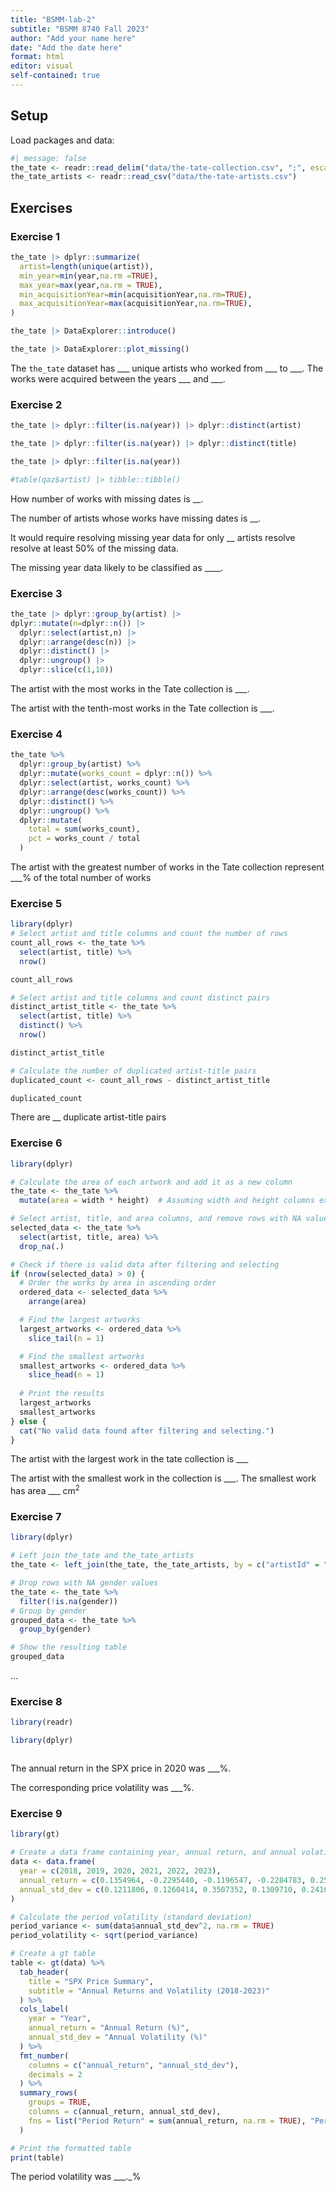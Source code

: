 ```yaml
---
title: "BSMM-lab-2"
subtitle: "BSMM 8740 Fall 2023"
author: "Add your name here"
date: "Add the date here"
format: html
editor: visual
self-contained: true
---
```


## Setup

Load packages and data:

```r
#| message: false
the_tate <- readr::read_delim("data/the-tate-collection.csv", ";", escape_double = FALSE, trim_ws = TRUE)
the_tate_artists <- readr::read_csv("data/the-tate-artists.csv")
```

## Exercises

### Exercise 1

```r
the_tate |> dplyr::summarize(
  artist=length(unique(artist)),
  min_year=min(year,na.rm =TRUE),
  max_year=max(year,na.rm = TRUE),
  min_acquisitionYear=min(acquisitionYear,na.rm=TRUE),
  max_acquisitionYear=max(acquisitionYear,na.rm=TRUE),
)
```

```r
the_tate |> DataExplorer::introduce()
```

```r
the_tate |> DataExplorer::plot_missing()
```

The `the_tate` dataset has \_\_\_ unique artists who worked from \_\_\_ to \_\_\_. The works were acquired between the years \_\_\_ and \_\_\_.

### Exercise 2

```r
the_tate |> dplyr::filter(is.na(year)) |> dplyr::distinct(artist)
```

```r
the_tate |> dplyr::filter(is.na(year)) |> dplyr::distinct(title)
```

```r
the_tate |> dplyr::filter(is.na(year))

#table(qaz$artist) |> tibble::tibble()
```

How number of works with missing dates is \_\_.

The number of artists whose works have missing dates is \_\_.

It would require resolving missing year data for only \_\_ artists resolve resolve at least 50% of the missing data.

The missing year data likely to be classified as \_\_\_\_.

### Exercise 3

```r
the_tate |> dplyr::group_by(artist) |>
dplyr::mutate(n=dplyr::n()) |>
  dplyr::select(artist,n) |> 
  dplyr::arrange(desc(n)) |>
  dplyr::distinct() |> 
  dplyr::ungroup() |> 
  dplyr::slice(c(1,10))
```

The artist with the most works in the Tate collection is \_\_\_.

The artist with the tenth-most works in the Tate collection is \_\_\_.

### Exercise 4

```r
the_tate %>%
  dplyr::group_by(artist) %>%
  dplyr::mutate(works_count = dplyr::n()) %>%
  dplyr::select(artist, works_count) %>%
  dplyr::arrange(desc(works_count)) %>%
  dplyr::distinct() %>%
  dplyr::ungroup() %>%
  dplyr::mutate(
    total = sum(works_count),
    pct = works_count / total
  )
```

The artist with the greatest number of works in the Tate collection represent \_\_\_% of the total number of works

### Exercise 5

```r
library(dplyr)
# Select artist and title columns and count the number of rows
count_all_rows <- the_tate %>%
  select(artist, title) %>%
  nrow()

count_all_rows
```

```r
# Select artist and title columns and count distinct pairs
distinct_artist_title <- the_tate %>%
  select(artist, title) %>%
  distinct() %>%
  nrow()

distinct_artist_title
```

```r
# Calculate the number of duplicated artist-title pairs
duplicated_count <- count_all_rows - distinct_artist_title

duplicated_count
```

There are \_\_ duplicate artist-title pairs

### Exercise 6

```r
library(dplyr)

# Calculate the area of each artwork and add it as a new column
the_tate <- the_tate %>%
  mutate(area = width * height)  # Assuming width and height columns exist

# Select artist, title, and area columns, and remove rows with NA values
selected_data <- the_tate %>%
  select(artist, title, area) %>%
  drop_na(.)

# Check if there is valid data after filtering and selecting
if (nrow(selected_data) > 0) {
  # Order the works by area in ascending order
  ordered_data <- selected_data %>%
    arrange(area)

  # Find the largest artworks
  largest_artworks <- ordered_data %>%
    slice_tail(n = 1)

  # Find the smallest artworks
  smallest_artworks <- ordered_data %>%
    slice_head(n = 1)
  
  # Print the results
  largest_artworks
  smallest_artworks
} else {
  cat("No valid data found after filtering and selecting.")
}
```

The artist with the largest work in the tate collection is \_\_\_

The artist with the smallest work in the collection is \_\_\_. The smallest work has area \_\_\_ $\text{cm}^2$

### Exercise 7

```r
library(dplyr)
```

```r
# Left join the_tate and the_tate_artists
the_tate <- left_join(the_tate, the_tate_artists, by = c("artistId" = "id"))

# Drop rows with NA gender values
the_tate <- the_tate %>%
  filter(!is.na(gender))
# Group by gender
grouped_data <- the_tate %>%
  group_by(gender)

# Show the resulting table
grouped_data
```

...

### Exercise 8

```r
library(readr)
```

```r
library(dplyr)
```

```r

```

The annual return in the SPX price in 2020 was \_\_\_%.

The corresponding price volatility was \_\_\_%.

### Exercise 9

```r
library(gt)
```

```r
# Create a data frame containing year, annual return, and annual volatility
data <- data.frame(
  year = c(2018, 2019, 2020, 2021, 2022, 2023),
  annual_return = c(0.1354964, -0.2295440, -0.1196547, -0.2284783, 0.2542846, NA),
  annual_std_dev = c(0.1211806, 0.1260414, 0.3507352, 0.1309710, 0.2416677, NA)
)

# Calculate the period volatility (standard deviation)
period_variance <- sum(data$annual_std_dev^2, na.rm = TRUE)
period_volatility <- sqrt(period_variance)

# Create a gt table
table <- gt(data) %>%
  tab_header(
    title = "SPX Price Summary",
    subtitle = "Annual Returns and Volatility (2018-2023)"
  ) %>%
  cols_label(
    year = "Year",
    annual_return = "Annual Return (%)",
    annual_std_dev = "Annual Volatility (%)"
  ) %>%
  fmt_number(
    columns = c("annual_return", "annual_std_dev"),
    decimals = 2
  ) %>%
  summary_rows(
    groups = TRUE,
    columns = c(annual_return, annual_std_dev),
    fns = list("Period Return" = sum(annual_return, na.rm = TRUE), "Period Volatility" = period_volatility)
  )

# Print the formatted table
print(table)
```

The period volatility was \_\_\_.\_%

### 
